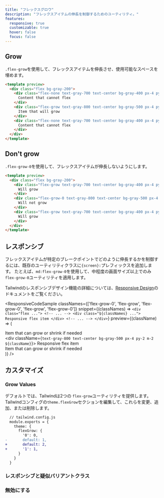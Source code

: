 ```yaml
---
title: "フレックスグロウ"
description: "フレックスアイテムの伸長を制御するためのユーティリティ。"
features:
  responsive: true
  customizable: true
  hover: false
  focus: false
---
```




## Grow

`.flex-grow`を使用して、フレックスアイテムを伸長させ、使用可能なスペースを埋めます。

```html
<template preview>
  <div class="flex bg-gray-200">
    <div class="flex-none text-gray-700 text-center bg-gray-400 px-4 py-2 m-2">
      Content that cannot flex
    </div>
    <div class="flex-grow text-gray-800 text-center bg-gray-500 px-4 py-2 m-2">
      Item that will grow
    </div>
    <div class="flex-none text-gray-700 text-center bg-gray-400 px-4 py-2 m-2">
      Content that cannot flex
    </div>
  </div>
</template>
```

## Don't grow

`.flex-grow-0`を使用して、フレックスアイテムが伸長しないようにします。

```html
<template preview>
  <div class="flex bg-gray-200">
    <div class="flex-grow text-gray-700 text-center bg-gray-400 px-4 py-2 m-2">
      Will grow
    </div>
    <div class="flex-grow-0 text-gray-800 text-center bg-gray-500 px-4 py-2 m-2">
      Will not grow
    </div>
    <div class="flex-grow text-gray-700 text-center bg-gray-400 px-4 py-2 m-2">
      Will grow
    </div>
  </div>
</template>
```

## レスポンシブ

フレックスアイテムが特定のブレークポイントでどのように伸長するかを制御するには、既存のユーティリティクラスに`{screen}:`プレフィックスを追加します。
たとえば、`md:flex-grow-0`を使用して、中程度の画面サイズ以上でのみ`flex-grow-0`ユーティリティを適用します。

Tailwindのレスポンシブデザイン機能の詳細については、[Responsive Design](/docs/responsive-design)のドキュメントをご覧ください。

<ResponsiveCodeSample
  classNames={['flex-grow-0', 'flex-grow', 'flex-grow-0', 'flex-grow', 'flex-grow-0']}
  snippet={(classNames) => `
    <div class="flex ...">
      <!-- ... -->
      <div class="${classNames} ...">
        Responsive flex item
      </div>
      <!-- ... -->
    </div>
  `}
  preview={(className) => (
    <div className="flex bg-gray-200">
      <div className="flex-1 text-gray-700 text-center bg-gray-400 px-4 py-2 m-2">
        Item that can grow or shrink if needed
      </div>
      <div className={`text-gray-800 text-center bg-gray-500 px-4 py-2 m-2 ${className}`}>
        Responsive flex item
      </div>
      <div className="flex-1 text-gray-700 text-center bg-gray-400 px-4 py-2 m-2">
        Item that can grow or shrink if needed
      </div>
    </div>
  )}
/>

## カスタマイズ

### Grow Values

デフォルトでは、Tailwindは2つの `flex-grow`ユーティリティを提供します。
Tailwindコンフィグの`theme.flexGrow`セクションを編集して、これらを変更、追加、または削除します。

```diff
  // tailwind.config.js
  module.exports = {
    theme: {
      flexGrow: {
        '0': 0,
-       default: 1,
+       default: 2,
+       '1': 1,
      }
    }
  }
```

### レスポンシブと疑似バリアントクラス

<Variants plugin="flexGrow" />

### 無効にする

<Disabling plugin="flexGrow" />

